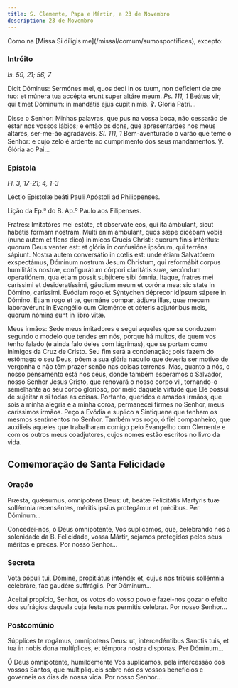 ```yaml
---
title: S. Clemente, Papa e Mártir, a 23 de Novembro
description: 23 de Novembro
---
```


<aside>
  Como na [Missa Si díligis me](/missal/comum/sumospontifices), excepto:
</aside>

### Intróito

<em>Is. 59, 21; 56, 7</em>

<div class="side-by-side not-content">

Dicit Dóminus: Sermónes mei, quos dedi in os tuum, non defícient de ore tuo: et múnera tua accépta erunt super altáre meum. <em>Ps. 111, 1</em> Beátus vir, qui timet Dóminum: in mandátis ejus cupit nimis. ℣. Gloria Patri...

Disse o Senhor: Minhas palavras, que pus na vossa boca, não cessarão de estar nos vossos lábios; e então os dons, que apresentardes nos meus altares, ser-me-ão agradáveis. <em>Sl. 111, 1</em> Bem-aventurado o varão que teme o Senhor: e cujo zelo é ardente no cumprimento dos seus mandamentos. ℣. Glória ao Pai...

</div>

### Epístola

<em>Fl. 3, 17-21; 4, 1-3</em>

<div class="side-by-side not-content">

Léctio Epístolæ beáti Pauli Apóstoli ad Philippenses.

Lição da Ep.ª do B. Ap.º Paulo aos Filipenses.

Fratres: Imitatóres mei estóte, et observáte eos, qui ita ámbulant, sicut habétis formam nostram. Multi enim ámbulant, quos sæpe dicébam vobis (nunc autem et flens dico) inimícos Crucis Christi: quorum finis intéritus: quorum Deus venter est: et glória in confusióne ipsórum, qui terréna sápiunt. Nostra autem conversátio in cœlis est: unde étiam Salvatórem exspectámus, Dóminum nostrum Jesum Christum, qui reformábit corpus humilitátis nostræ, configurátum córpori claritátis suæ, secúndum operatiónem, qua étiam possit subjícere sibi ómnia. Itaque, fratres mei caríssimi et desideratíssimi, gáudium meum et coróna mea: sic state in Dómino, caríssimi. Evódiam rogo et Sýntychen déprecor idípsum sápere in Dómino. Etiam rogo et te, germáne compar, ádjuva illas, quæ mecum laboravérunt in Evangélio cum Cleménte et céteris adjutóribus meis, quorum nómina sunt in libro vitæ.

Meus irmãos: Sede meus imitadores e segui aqueles que se conduzem segundo o modelo que tendes em nós, porque há muitos, de quem vos tenho falado (e ainda falo deles com lágrimas), que se portam como inimigos da Cruz de Cristo. Seu fim será a condenação; pois fazem do estômago o seu Deus, põem a sua glória naquilo que deveria ser motivo de vergonha e não têm prazer senão nas coisas terrenas. Mas, quanto a nós, o nosso pensamento está nos céus, donde também esperamos o Salvador, nosso Senhor Jesus Cristo, que renovará o nosso corpo vil, tornando-o semelhante ao seu corpo glorioso, por meio daquela virtude que Ele possui de sujeitar a si todas as coisas. Portanto, queridos e amados irmãos, que sois a minha alegria e a minha coroa, permanecei firmes no Senhor, meus caríssimos irmãos. Peço a Evódia e suplico a Sintiquene que tenham os mesmos sentimentos no Senhor. Também vos rogo, ó fiel companheiro, que auxilieis aqueles que trabalharam comigo pelo Evangelho com Clemente e com os outros meus coadjutores, cujos nomes estão escritos no livro da vida.

</div>

## Comemoração de Santa Felicidade

### Oração

<div class="side-by-side not-content">

Præsta, quǽsumus, omnípotens Deus: ut, beátæ Felicitátis Martyris tuæ sollémnia recenséntes, méritis ipsíus protegámur et précibus. Per Dóminum...

Concedei-nos, ó Deus omnipotente, Vos suplicamos, que, celebrando nós a solenidade da B. Felicidade, vossa Mártir, sejamos protegidos pelos seus méritos e preces. Por nosso Senhor...

</div>

### Secreta

<div class="side-by-side not-content">

Vota pópuli tui, Dómine, propitiátus inténde: et, cujus nos tríbuis sollémnia celebráre, fac gaudére suffrágiis. Per Dóminum...

Aceitai propício, Senhor, os votos do vosso povo e fazei-nos gozar o efeito dos sufrágios daquela cuja festa nos permitis celebrar. Por nosso Senhor...

</div>

### Postcomúnio

<div class="side-by-side not-content">

Súpplices te rogámus, omnípotens Deus: ut, intercedéntibus Sanctis tuis, et tua in nobis dona multíplices, et témpora nostra dispónas. Per Dóminum...

Ó Deus omnipotente, humildemente Vos suplicamos, pela intercessão dos vossos Santos, que multipliqueis sobre nós os vossos benefícios e governeis os dias da nossa vida. Por nosso Senhor...

</div>
